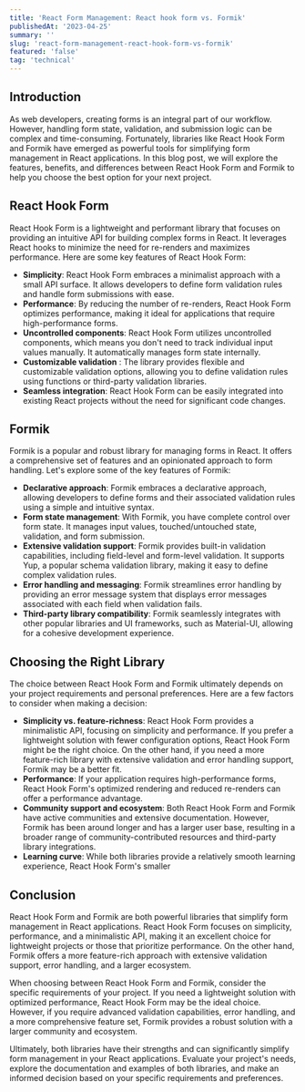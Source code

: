 ```yaml
---
title: 'React Form Management: React hook form vs. Formik'
publishedAt: '2023-04-25'
summary: ''
slug: 'react-form-management-react-hook-form-vs-formik'
featured: 'false'
tag: 'technical'
---
```


## Introduction

As web developers, creating forms is an integral part of our workflow. However, handling form state, validation, and submission logic can be complex and time-consuming. Fortunately, libraries like React Hook Form and Formik have emerged as powerful tools for simplifying form management in React applications. In this blog post, we will explore the features, benefits, and differences between React Hook Form and Formik to help you choose the best option for your next project.

## React Hook Form

React Hook Form is a lightweight and performant library that focuses on providing an intuitive API for building complex forms in React. It leverages React hooks to minimize the need for re-renders and maximizes performance. Here are some key features of React Hook Form:

- **Simplicity**: React Hook Form embraces a minimalist approach with a small API surface. It allows developers to define form validation rules and handle form submissions with ease.
- **Performance**: By reducing the number of re-renders, React Hook Form optimizes performance, making it ideal for applications that require high-performance forms.
- **Uncontrolled components**: React Hook Form utilizes uncontrolled components, which means you don't need to track individual input values manually. It automatically manages form state internally.
- **Customizable validation**
  : The library provides flexible and customizable validation options, allowing you to define validation rules using functions or third-party validation libraries.
- **Seamless integration**: React Hook Form can be easily integrated into existing React projects without the need for significant code changes.

## Formik

Formik is a popular and robust library for managing forms in React. It offers a comprehensive set of features and an opinionated approach to form handling. Let's explore some of the key features of Formik:

- **Declarative approach**: Formik embraces a declarative approach, allowing developers to define forms and their associated validation rules using a simple and intuitive syntax.
- **Form state management**: With Formik, you have complete control over form state. It manages input values, touched/untouched state, validation, and form submission.
- **Extensive validation support**: Formik provides built-in validation capabilities, including field-level and form-level validation. It supports Yup, a popular schema validation library, making it easy to define complex validation rules.
- **Error handling and messaging**: Formik streamlines error handling by providing an error message system that displays error messages associated with each field when validation fails.
- **Third-party library compatibility**: Formik seamlessly integrates with other popular libraries and UI frameworks, such as Material-UI, allowing for a cohesive development experience.

## Choosing the Right Library

The choice between React Hook Form and Formik ultimately depends on your project requirements and personal preferences. Here are a few factors to consider when making a decision:

- **Simplicity vs. feature-richness**: React Hook Form provides a minimalistic API, focusing on simplicity and performance. If you prefer a lightweight solution with fewer configuration options, React Hook Form might be the right choice. On the other hand, if you need a more feature-rich library with extensive validation and error handling support, Formik may be a better fit.
- **Performance**: If your application requires high-performance forms, React Hook Form's optimized rendering and reduced re-renders can offer a performance advantage.
- **Community support and ecosystem**: Both React Hook Form and Formik have active communities and extensive documentation. However, Formik has been around longer and has a larger user base, resulting in a broader range of community-contributed resources and third-party library integrations.
- **Learning curve**: While both libraries provide a relatively smooth learning experience, React Hook Form's smaller

## Conclusion

React Hook Form and Formik are both powerful libraries that simplify form management in React applications. React Hook Form focuses on simplicity, performance, and a minimalistic API, making it an excellent choice for lightweight projects or those that prioritize performance. On the other hand, Formik offers a more feature-rich approach with extensive validation support, error handling, and a larger ecosystem.

When choosing between React Hook Form and Formik, consider the specific requirements of your project. If you need a lightweight solution with optimized performance, React Hook Form may be the ideal choice. However, if you require advanced validation capabilities, error handling, and a more comprehensive feature set, Formik provides a robust solution with a larger community and ecosystem.

Ultimately, both libraries have their strengths and can significantly simplify form management in your React applications. Evaluate your project's needs, explore the documentation and examples of both libraries, and make an informed decision based on your specific requirements and preferences.
